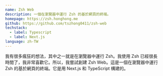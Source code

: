 ```yaml
---
name: Zsh Web
description: 一個在瀏覽器中運行 Zsh 的基於網頁的終端。
homepage: https://zsh.honghong.me
github: https://github.com/tszhong0411/zsh-web
techstack:
  - label: Typescript
  - label: Next.js
language: zh-TW
---
```


我有很多瘋狂的想法，其中之一就是在瀏覽器中運行 Zsh。我使用 Zsh 已經很長時間了，我非常喜歡它。所以，我嘗試創建 Zsh Web。這是一個在瀏覽器中運行 Zsh 的基於網頁的終端。它是用 Next.js 和 TypeScript 構建的。
